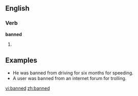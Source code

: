 ==English==

===Verb===
'''banned'''

# {{past of|ban}}

==Examples==
*He was banned from driving for six months for speeding.
*A user was banned from an internet forum for trolling.

[[vi:banned]]
[[zh:banned]]